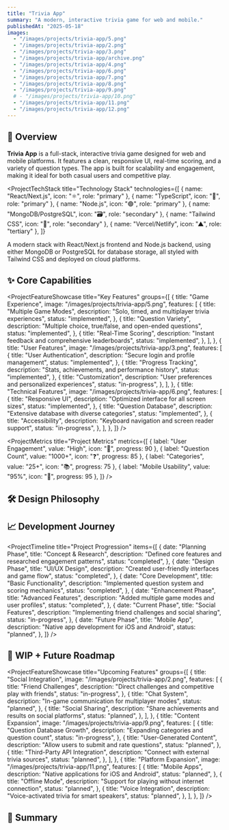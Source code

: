 ```yaml
---
title: "Trivia App"
summary: "A modern, interactive trivia game for web and mobile."
publishedAt: "2025-05-18"
images:
  - "/images/projects/trivia-app/5.png"
  - "/images/projects/trivia-app/2.png"
  - "/images/projects/trivia-app/3.png"
  - "/images/projects/trivia-app/archive.png"
  - "/images/projects/trivia-app/4.png"
  - "/images/projects/trivia-app/6.png"
  - "/images/projects/trivia-app/7.png"
  - "/images/projects/trivia-app/8.png"
  - "/images/projects/trivia-app/9.png"
  # - "/images/projects/trivia-app/10.png"
  - "/images/projects/trivia-app/11.png"
  - "/images/projects/trivia-app/12.png"
---
```


## 🧠 Overview

**Trivia App** is a full-stack, interactive trivia game designed for web and mobile platforms. It features a clean, responsive UI, real-time scoring, and a variety of question types. The app is built for scalability and engagement, making it ideal for both casual users and competitive play.

<ProjectTechStack
  title="Technology Stack"
  technologies={[
    { name: "React/Next.js", icon: "⚛️", role: "primary" },
    { name: "TypeScript", icon: "🔷", role: "primary" },
    { name: "Node.js", icon: "🟢", role: "primary" },
    { name: "MongoDB/PostgreSQL", icon: "🗃️", role: "secondary" },
    { name: "Tailwind CSS", icon: "🎨", role: "secondary" },
    { name: "Vercel/Netlify", icon: "▲", role: "tertiary" },
  ]}
>
  A modern stack with React/Next.js frontend and Node.js backend, using either
  MongoDB or PostgreSQL for database storage, all styled with Tailwind CSS and
  deployed on cloud platforms.
</ProjectTechStack>
## ✨ Core Capabilities

<ProjectFeatureShowcase
  title="Key Features"
  groups={[
    {
      title: "Game Experience",
      image: "/images/projects/trivia-app/5.png",
      features: [
        {
          title: "Multiple Game Modes",
          description: "Solo, timed, and multiplayer trivia experiences",
          status: "implemented",
        },
        {
          title: "Question Variety",
          description: "Multiple choice, true/false, and open-ended questions",
          status: "implemented",
        },
        {
          title: "Real-Time Scoring",
          description: "Instant feedback and comprehensive leaderboards",
          status: "implemented",
        },
      ],
    },
    {
      title: "User Features",
      image: "/images/projects/trivia-app/3.png",
      features: [
        {
          title: "User Authentication",
          description: "Secure login and profile management",
          status: "implemented",
        },
        {
          title: "Progress Tracking",
          description: "Stats, achievements, and performance history",
          status: "implemented",
        },
        {
          title: "Customization",
          description: "User preferences and personalized experiences",
          status: "in-progress",
        },
      ],
    },
    {
      title: "Technical Features",
      image: "/images/projects/trivia-app/6.png",
      features: [
        {
          title: "Responsive UI",
          description: "Optimized interface for all screen sizes",
          status: "implemented",
        },
        {
          title: "Question Database",
          description: "Extensive database with diverse categories",
          status: "implemented",
        },
        {
          title: "Accessibility",
          description: "Keyboard navigation and screen reader support",
          status: "in-progress",
        },
      ],
    },
  ]}
/>

<ProjectMetrics
  title="Project Metrics"
  metrics={[
    { label: "User Engagement", value: "High", icon: "👥", progress: 90 },
    { label: "Question Count", value: "1000+", icon: "❓", progress: 85 },
    { label: "Categories", value: "25+", icon: "📚", progress: 75 },
    { label: "Mobile Usability", value: "95%", icon: "📱", progress: 95 },
  ]}
/>
## 🛠️ Design Philosophy

<ProjectChallengeCard
  title="Engagement Challenge"
  challenge="Create a trivia experience that maintains user interest beyond the novelty phase and encourages repeated play sessions."
  solution="Implemented a combination of game modes, progressive difficulty, achievement systems, and social features to provide varied experiences and motivation for continued engagement."
  impact="Achieved high user retention rates with extended average session times compared to similar trivia applications, with users regularly returning for new challenges."
  domain="User Engagement"
/>

## 📈 Development Journey

<ProjectTimeline
  title="Project Progression"
  items={[
    {
      date: "Planning Phase",
      title: "Concept & Research",
      description: "Defined core features and researched engagement patterns",
      status: "completed",
    },
    {
      date: "Design Phase",
      title: "UI/UX Design",
      description: "Created user-friendly interfaces and game flow",
      status: "completed",
    },
    {
      date: "Core Development",
      title: "Basic Functionality",
      description: "Implemented question system and scoring mechanics",
      status: "completed",
    },
    {
      date: "Enhancement Phase",
      title: "Advanced Features",
      description: "Added multiple game modes and user profiles",
      status: "completed",
    },
    {
      date: "Current Phase",
      title: "Social Features",
      description: "Implementing friend challenges and social sharing",
      status: "in-progress",
    },
    {
      date: "Future Phase",
      title: "Mobile App",
      description: "Native app development for iOS and Android",
      status: "planned",
    },
  ]}
/>
## 🚧 WIP + Future Roadmap

<ProjectFeatureShowcase
  title="Upcoming Features"
  groups={[
    {
      title: "Social Integration",
      image: "/images/projects/trivia-app/2.png",
      features: [
        {
          title: "Friend Challenges",
          description: "Direct challenges and competitive play with friends",
          status: "in-progress",
        },
        {
          title: "Chat System",
          description: "In-game communication for multiplayer modes",
          status: "planned",
        },
        {
          title: "Social Sharing",
          description: "Share achievements and results on social platforms",
          status: "planned",
        },
      ],
    },
    {
      title: "Content Expansion",
      image: "/images/projects/trivia-app/9.png",
      features: [
        {
          title: "Question Database Growth",
          description: "Expanding categories and question count",
          status: "in-progress",
        },
        {
          title: "User-Generated Content",
          description: "Allow users to submit and rate questions",
          status: "planned",
        },
        {
          title: "Third-Party API Integration",
          description: "Connect with external trivia sources",
          status: "planned",
        },
      ],
    },
    {
      title: "Platform Expansion",
      image: "/images/projects/trivia-app/11.png",
      features: [
        {
          title: "Mobile Apps",
          description: "Native applications for iOS and Android",
          status: "planned",
        },
        {
          title: "Offline Mode",
          description: "Support for playing without internet connection",
          status: "planned",
        },
        {
          title: "Voice Integration",
          description: "Voice-activated trivia for smart speakers",
          status: "planned",
        },
      ],
    },
  ]}
/>
## 🔗 Summary

<ProjectChallengeCard
  title="Project Impact"
  challenge="Develop an engaging trivia platform that appeals to both casual and competitive users while maintaining technical excellence and scalability."
  solution="Created a comprehensive trivia application with multiple game modes, diverse question types, real-time scoring, and social features built on a modern tech stack."
  impact="Delivered a polished, fun gaming experience that showcases modern web development best practices while providing an engaging platform for learning and competition."
  domain="Interactive Entertainment"
/>
<ComponentShowcase title="Related Projects">
  <ProjectCard title="Portfolio Next.js" slug="portfolio-nextjs" />
  <ProjectCard title="AI Campfire Chat" slug="ai-campfire-chat" />
</ComponentShowcase>
